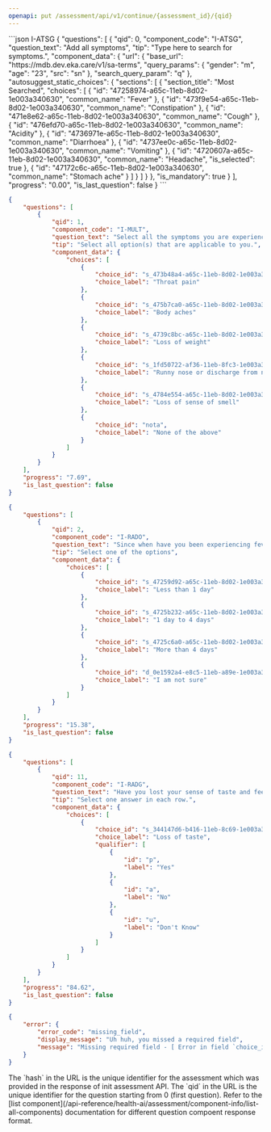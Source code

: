```yaml
---
openapi: put /assessment/api/v1/continue/{assessment_id}/{qid}
---
```


<ResponseExample>
```json I-ATSG
{
    "questions": [
        {
            "qid": 0,
            "component_code": "I-ATSG",
            "question_text": "Add all symptoms",
            "tip": "Type here to search for symptoms.",
            "component_data": {
                "url": {
                    "base_url": "https://mdb.dev.eka.care/v1/sa-terms",
                    "query_params": {
                        "gender": "m",
                        "age": "23",
                        "src": "sn"
                    },
                    "search_query_param": "q"
                },
                "autosuggest_static_choices": {
                    "sections": [
                        {
                            "section_title": "Most Searched",
                            "choices": [
                                {
                                    "id": "47258974-a65c-11eb-8d02-1e003a340630",
                                    "common_name": "Fever"
                                },
                                {
                                    "id": "473f9e54-a65c-11eb-8d02-1e003a340630",
                                    "common_name": "Constipation"
                                },
                                {
                                    "id": "471e8e62-a65c-11eb-8d02-1e003a340630",
                                    "common_name": "Cough"
                                },
                                {
                                    "id": "476efd70-a65c-11eb-8d02-1e003a340630",
                                    "common_name": "Acidity"
                                },
                                {
                                    "id": "4736971e-a65c-11eb-8d02-1e003a340630",
                                    "common_name": "Diarrhoea"
                                },
                                {
                                    "id": "4737ee0c-a65c-11eb-8d02-1e003a340630",
                                    "common_name": "Vomiting"
                                },
                                {
                                    "id": "4720607a-a65c-11eb-8d02-1e003a340630",
                                    "common_name": "Headache",
                                    "is_selected": true
                                },
                                {
                                    "id": "47172c6c-a65c-11eb-8d02-1e003a340630",
                                    "common_name": "Stomach ache"
                                }
                            ]
                        }
                    ]
                }
            },
            "is_mandatory": true
        }
    ],
    "progress": "0.00",
    "is_last_question": false
}
```

```json I-MULT
{
    "questions": [
        {
            "qid": 1,
            "component_code": "I-MULT",
            "question_text": "Select all the symptoms you are experiencing",
            "tip": "Select all option(s) that are applicable to you.",
            "component_data": {
                "choices": [
                    {
                        "choice_id": "s_473b48a4-a65c-11eb-8d02-1e003a340630",
                        "choice_label": "Throat pain"
                    },
                    {
                        "choice_id": "s_475b7ca0-a65c-11eb-8d02-1e003a340630",
                        "choice_label": "Body aches"
                    },
                    {
                        "choice_id": "s_4739c8bc-a65c-11eb-8d02-1e003a340630",
                        "choice_label": "Loss of weight"
                    },
                    {
                        "choice_id": "s_1fd50722-af36-11eb-8fc3-1e003a340631",
                        "choice_label": "Runny nose or discharge from nose"
                    },
                    {
                        "choice_id": "s_4784e554-a65c-11eb-8d02-1e003a340630",
                        "choice_label": "Loss of sense of smell"
                    },
                    {
                        "choice_id": "nota",
                        "choice_label": "None of the above"
                    }
                ]
            }
        }
    ],
    "progress": "7.69",
    "is_last_question": false
}
```

```json I-RADO
{
    "questions": [
        {
            "qid": 2,
            "component_code": "I-RADO",
            "question_text": "Since when have you been experiencing fever",
            "tip": "Select one of the options",
            "component_data": {
                "choices": [
                    {
                        "choice_id": "s_47259d92-a65c-11eb-8d02-1e003a340630",
                        "choice_label": "Less than 1 day"
                    },
                    {
                        "choice_id": "s_4725b232-a65c-11eb-8d02-1e003a340630",
                        "choice_label": "1 day to 4 days"
                    },
                    {
                        "choice_id": "s_4725c6a0-a65c-11eb-8d02-1e003a340630",
                        "choice_label": "More than 4 days"
                    },
                    {
                        "choice_id": "d_0e1592a4-e8c5-11eb-a89e-1e003a340631",
                        "choice_label": "I am not sure"
                    }
                ]
            }
        }
    ],
    "progress": "15.38",
    "is_last_question": false
}
```

```json I-RADG
{
    "questions": [
        {
            "qid": 11,
            "component_code": "I-RADG",
            "question_text": "Have you lost your sense of taste and feel like you can't get the taste of food that you are consuming?\"",
            "tip": "Select one answer in each row.",
            "component_data": {
                "choices": [
                    {
                        "choice_id": "s_344147d6-b416-11eb-8c69-1e003a340631",
                        "choice_label": "Loss of taste",
                        "qualifier": [
                            {
                                "id": "p",
                                "label": "Yes"
                            },
                            {
                                "id": "a",
                                "label": "No"
                            },
                            {
                                "id": "u",
                                "label": "Don't Know"
                            }
                        ]
                    }
                ]
            }
        }
    ],
    "progress": "84.62",
    "is_last_question": false
}
```

```json 400 Bad Request
{
    "error": {
        "error_code": "missing_field",
        "display_message": "Uh huh, you missed a required field",
        "message": "Missing required field - [ Error in field `choice_id`: This field is required. ]"
    }
}
```
</ResponseExample>


<Note>
The `hash` in the URL is the unique identifier for the assessment which was provided in the response of init assessment API. The `qid` in the URL is the unique identifier for the question starting from 0 (first question).
</Note>

<Tip>
Refer to the [list component](/api-reference/health-ai/assessment/component-info/list-all-components) documentation for different question compoent response format. 
</Tip>

